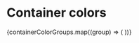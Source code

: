
<Meta title="Foundations/Tokens/Container Colors" />

# Container colors

<ColorPalette>
  {containerColorGroups.map((group) => (
    <ColorItem
      key={group.name}
      title={group.name}
      subtitle={group.subtitle}
      colors={group.colors}
    />
  ))}
</ColorPalette>
